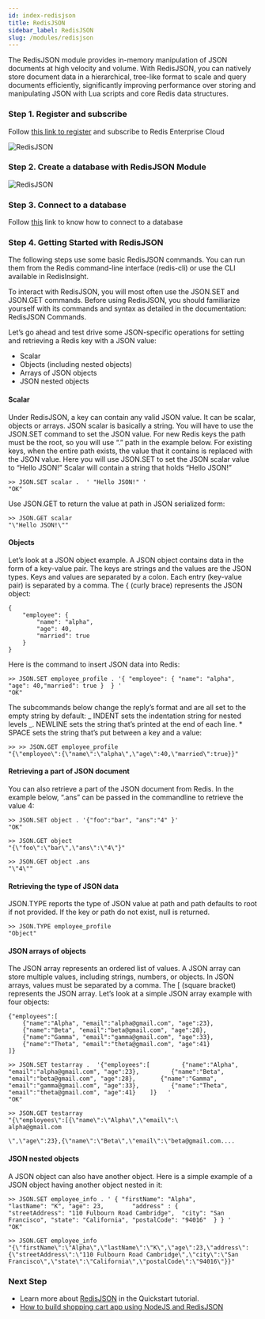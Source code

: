 ```yaml
---
id: index-redisjson
title: RedisJSON
sidebar_label: RedisJSON
slug: /modules/redisjson
---
```


The RedisJSON module provides in-memory manipulation of JSON documents at high velocity and volume. With RedisJSON, you can natively store document data in a hierarchical, tree-like format to scale and query documents efficiently, significantly improving performance over storing and manipulating JSON with Lua scripts and core Redis data structures.

### Step 1. Register and subscribe

Follow [this link to register](/create/cloud/rediscloud) and subscribe to Redis Enterprise Cloud

![RedisJSON](redisjson3.png)

### Step 2. Create a database with RedisJSON Module

![RedisJSON](redisjson1.png)

### Step 3. Connect to a database

Follow [this](explore/redisinsight) link to know how to connect to a database

### Step 4. Getting Started with RedisJSON

The following steps use some basic RedisJSON commands. You can run them from the Redis command-line interface (redis-cli) or use the CLI available in RedisInsight.

To interact with RedisJSON, you will most often use the JSON.SET and JSON.GET commands. Before using RedisJSON, you should familiarize yourself with its commands and syntax as detailed in the documentation: RedisJSON Commands.

Let’s go ahead and test drive some JSON-specific operations for setting and retrieving a Redis key with a JSON value:

- Scalar
- Objects (including nested objects)
- Arrays of JSON objects
- JSON nested objects

#### Scalar

Under RedisJSON, a key can contain any valid JSON value. It can be scalar, objects or arrays. JSON scalar is basically a string. You will have to use the JSON.SET command to set the JSON value. For new Redis keys the path must be the root, so you will use “.” path in the example below. For existing keys, when the entire path exists, the value that it contains is replaced with the JSON value. Here you will use JSON.SET to set the JSON scalar value to “Hello JSON!” Scalar will contain a string that holds “Hello JSON!”

```
>> JSON.SET scalar .  ' "Hello JSON!" '
"OK"
```

Use JSON.GET to return the value at path in JSON serialized form:

```
>> JSON.GET scalar
"\"Hello JSON!\""
```

#### Objects

Let’s look at a JSON object example. A JSON object contains data in the form of a key-value pair. The keys are strings and the values are the JSON types. Keys and values are separated by a colon. Each entry (key-value pair) is separated by a comma. The { (curly brace) represents the JSON object:

```
{
    "employee": {
        "name": "alpha",
        "age": 40,
        "married": true
    }
}
```

Here is the command to insert JSON data into Redis:

```
>> JSON.SET employee_profile . '{ "employee": { "name": "alpha", "age": 40,"married": true }  } '
"OK"
```

The subcommands below change the reply’s format and are all set to the empty string by default: _ INDENT sets the indentation string for nested levels _. NEWLINE sets the string that’s printed at the end of each line. \* SPACE sets the string that’s put between a key and a value:

```
>> >> JSON.GET employee_profile
"{\"employee\":{\"name\":\"alpha\",\"age\":40,\"married\":true}}"
```

#### Retrieving a part of JSON document

You can also retrieve a part of the JSON document from Redis. In the example below, “.ans” can be passed in the commandline to retrieve the value 4:

```
>> JSON.SET object . '{"foo":"bar", "ans":"4" }'
"OK"
```

```
>> JSON.GET object
"{\"foo\":\"bar\",\"ans\":\"4\"}"
```

```
>> JSON.GET object .ans
"\"4\""
```

#### Retrieving the type of JSON data

JSON.TYPE reports the type of JSON value at path and path defaults to root if not provided. If the key or path do not exist, null is returned.

```
>> JSON.TYPE employee_profile
"Object"
```

#### JSON arrays of objects

The JSON array represents an ordered list of values. A JSON array can store multiple values, including strings, numbers, or objects. In JSON arrays, values must be separated by a comma. The [ (square bracket) represents the JSON array. Let’s look at a simple JSON array example with four objects:

```
{"employees":[
    {"name":"Alpha", "email":"alpha@gmail.com", "age":23},
    {"name":"Beta", "email":"beta@gmail.com", "age":28},
    {"name":"Gamma", "email":"gamma@gmail.com", "age":33},
    {"name":"Theta", "email":"theta@gmail.com", "age":41}
]}

>> JSON.SET testarray .  '{"employees":[         {"name":"Alpha", "email":"alpha@gmail.com", "age":23},         {"name":"Beta", "email":"beta@gmail.com", "age":28},       {"name":"Gamma", "email":"gamma@gmail.com", "age":33},         {"name":"Theta", "email":"theta@gmail.com", "age":41}    ]}   '
"OK"

>> JSON.GET testarray
"{\"employees\":[{\"name\":\"Alpha\",\"email\":\
alpha@gmail.com

\",\"age\":23},{\"name\":\"Beta\",\"email\":\"beta@gmail.com....
```

#### JSON nested objects

A JSON object can also have another object. Here is a simple example of a JSON object having another object nested in it:

```
>> JSON.SET employee_info . ' { "firstName": "Alpha",         "lastName": "K", "age": 23,        "address" : {            "streetAddress": "110 Fulbourn Road Cambridge",  "city": "San Francisco", "state": "California", "postalCode": "94016"  } } '
"OK"
```

```
>> JSON.GET employee_info
"{\"firstName\":\"Alpha\",\"lastName\":\"K\",\"age\":23,\"address\":{\"streetAddress\":\"110 Fulbourn Road Cambridge\",\"city\":\"San Francisco\",\"state\":\"California\",\"postalCode\":\"94016\"}}"
```

### Next Step

- Learn more about [RedisJSON](https://oss.redis.com/redisjson/) in the Quickstart tutorial.
- [How to build shopping cart app using NodeJS and RedisJSON](/howtos/shoppingcart)
